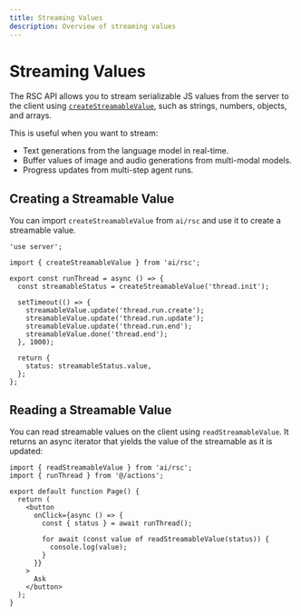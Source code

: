 ```yaml
---
title: Streaming Values
description: Overview of streaming values
---
```


# Streaming Values

The RSC API allows you to stream serializable JS values from the server to the client using [`createStreamableValue`](/docs/reference/ai-sdk-rsc/create-streamable-value), such as strings, numbers, objects, and arrays.

This is useful when you want to stream:

- Text generations from the language model in real-time.
- Buffer values of image and audio generations from multi-modal models.
- Progress updates from multi-step agent runs.

## Creating a Streamable Value

You can import `createStreamableValue` from `ai/rsc` and use it to create a streamable value.

```tsx file='app/actions.ts'
'use server';

import { createStreamableValue } from 'ai/rsc';

export const runThread = async () => {
  const streamableStatus = createStreamableValue('thread.init');

  setTimeout(() => {
    streamableValue.update('thread.run.create');
    streamableValue.update('thread.run.update');
    streamableValue.update('thread.run.end');
    streamableValue.done('thread.end');
  }, 1000);

  return {
    status: streamableStatus.value,
  };
};
```

## Reading a Streamable Value

You can read streamable values on the client using `readStreamableValue`. It returns an async iterator that yields the value of the streamable as it is updated:

```tsx file='app/page.tsx'
import { readStreamableValue } from 'ai/rsc';
import { runThread } from '@/actions';

export default function Page() {
  return (
    <button
      onClick={async () => {
        const { status } = await runThread();

        for await (const value of readStreamableValue(status)) {
          console.log(value);
        }
      }}
    >
      Ask
    </button>
  );
}
```
